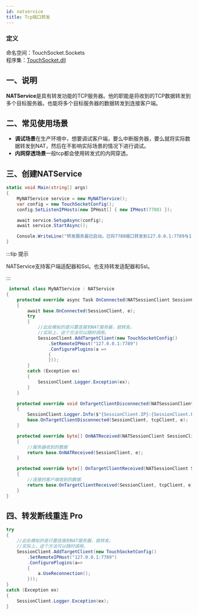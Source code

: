```yaml
---
id: natservice
title: Tcp端口转发
---
```


### 定义

命名空间：TouchSocket.Sockets <br/>
程序集：[TouchSocket.dll](https://www.nuget.org/packages/TouchSocket)

## 一、说明

**NATService**是具有转发功能的TCP服务器。他的职能是将收到的TCP数据转发到多个目标服务器。也能将多个目标服务器的数据转发到连接客户端。

## 二、常见使用场景

- **调试场景**在生产环境中，想要调试客户端，要么中断服务器，要么就将实际数据转发到NAT，然后在不影响实际场景的情况下进行调试。
- **内网穿透场景**一般tcp都会使用转发式的内网穿透。


## 三、创建NATService

```csharp showLineNumbers
static void Main(string[] args)
{
    MyNATService service = new MyNATService();
    var config = new TouchSocketConfig();
    config.SetListenIPHosts(new IPHost[] { new IPHost(7788) });

    await service.SetupAsync(config);
    await service.StartAsync();

    Console.WriteLine("转发服务器已启动。已将7788端口转发到127.0.0.1:7789与127.0.0.1:7790地址");
}
```

:::tip 提示

NATService支持客户端适配器和Ssl。也支持转发适配器和Ssl。

:::  

```csharp showLineNumbers
 internal class MyNATService : NATService
{
    protected override async Task OnConnected(NATSessionClient SessionClient, ConnectedEventArgs e)
    {
        await base.OnConnected(SessionClient, e);
        try
        {
            //此处模拟的是只要连接到NAT服务器，就转发。
            //实际上，这个方法可以随时调用。
            SessionClient.AddTargetClient(new TouchSocketConfig()
                .SetRemoteIPHost("127.0.0.1:7789")
                .ConfigurePlugins(a =>
                {
                }));
        }
        catch (Exception ex)
        {
            SessionClient.Logger.Exception(ex);
        }
    }

    protected override void OnTargetClientDisconnected(NATSessionClient SessionClient, ITcpClient tcpClient, DisconnectEventArgs e)
    {
        SessionClient.Logger.Info($"{SessionClient.IP}:{SessionClient.Port}的转发客户端{tcpClient.IP}:{tcpClient.Port}已经断开连接。");
        base.OnTargetClientDisconnected(SessionClient, tcpClient, e);
    }

    protected override byte[] OnNATReceived(NATSessionClient SessionClient, ReceivedDataEventArgs e)
    {
        //服务器收到的数据
        return base.OnNATReceived(SessionClient, e);
    }

    protected override byte[] OnTargetClientReceived(NATSessionClient SessionClient, ITcpClient tcpClient, ReceivedDataEventArgs e)
    {
        //连接的客户端收到的数据
        return base.OnTargetClientReceived(SessionClient, tcpClient, e);
    }
}
```

## 四、转发断线重连 <Tag>Pro</Tag>

```csharp showLineNumbers
try
{
    //此处模拟的是只要连接到NAT服务器，就转发。
    //实际上，这个方法可以随时调用。
    SessionClient.AddTargetClient(new TouchSocketConfig()
        .SetRemoteIPHost("127.0.0.1:7789")
        .ConfigurePlugins(a=> 
        {
            a.UseReconnection();
        }));
}
catch (Exception ex)
{
    SessionClient.Logger.Exception(ex);
}
```
